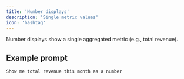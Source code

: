 ```yaml
---
title: 'Number displays'
description: 'Single metric values'
icon: 'hashtag'
---
```


Number displays show a single aggregated metric (e.g., total revenue).

## Example prompt

```
Show me total revenue this month as a number
```

